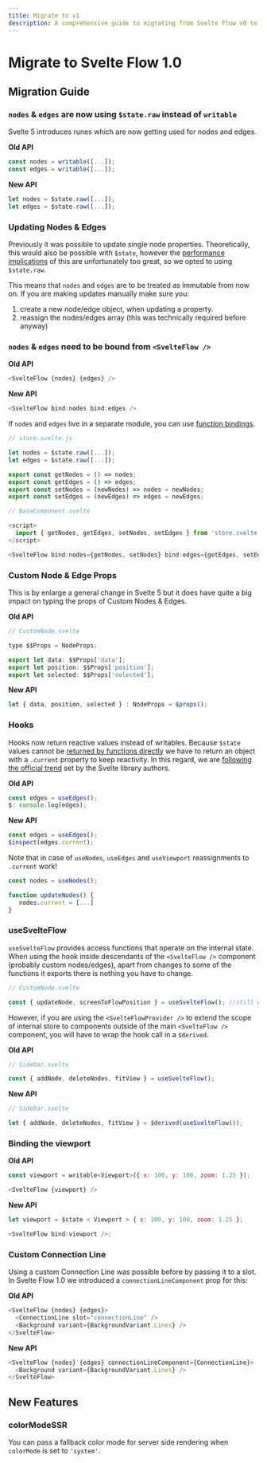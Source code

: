 ```yaml
---
title: Migrate to v1
description: A comprehensive guide to migrating from Svelte Flow v0 to v1. Learn about state management changes, component binding updates, hook modifications, and new features for a smooth transition to the latest version.
---
```


# Migrate to Svelte Flow 1.0

## Migration Guide

### `nodes` & `edges` are now using `$state.raw` instead of `writable`

Svelte 5 introduces runes which are now getting used for nodes and edges.

**Old API**

```js
const nodes = writable([...]);
const edges = writable([...]);
```

**New API**

```js
let nodes = $state.raw([...]);
let edges = $state.raw([...]);
```

### Updating Nodes & Edges

Previously it was possible to update single node properties. Theoretically, this would also be possible with `$state`, however the [performance implications](https://svelte.dev/playground/e6f804ba6da348bc8b6a0a13c59672cb?version=5.19.0) of this are unfortunately too great, so we opted to using `$state.raw`.

This means that `nodes` and `edges` are to be treated as immutable from now on. If you are making updates manually make sure you:

1. create a new node/edge object, when updating a property.
2. reassign the nodes/edges array (this was technically required before anyway)

### `nodes` & `edges` need to be bound from `<SvelteFlow />`

**Old API**

```js
<SvelteFlow {nodes} {edges} />
```

**New API**

```js
<SvelteFlow bind:nodes bind:edges />
```

If `nodes` and `edges` live in a separate module, you can use [function bindings](https://svelte.dev/docs/svelte/bind#Function-bindings).

```js
// store.svelte.js

let nodes = $state.raw([...]);
let edges = $state.raw([...]);

export const getNodes = () => nodes;
export const getEdges = () => edges;
export const setNodes = (newNodes) => nodes = newNodes;
export const setEdges = (newEdges) => edges = newEdges;
```

```js
// BaseComponent.svelte

<script>
  import { getNodes, getEdges, setNodes, setEdges } from 'store.svelte.js';
</script>

<SvelteFlow bind:nodes={getNodes, setNodes} bind:edges={getEdges, setEdges} />
```

### Custom Node & Edge Props

This is by enlarge a general change in Svelte 5 but it does have quite a big impact on typing the props of Custom Nodes & Edges.

**Old API**

```js
// CustomNode.svelte

type $$Props = NodeProps;

export let data: $$Props['data'];
export let position: $$Props['position'];
export let selected: $$Props['selected'];
```

**New API**

```js
let { data, position, selected } : NodeProps = $props();
```

### Hooks

Hooks now return reactive values instead of writables. Because `$state` values cannot be [returned by functions directly](https://svelte.dev/docs/svelte/$state#Passing-state-into-functions) we have to return an object with a `.current` property to keep reactivity. In this regard, we are [following the official trend](https://svelte.dev/docs/svelte/svelte-reactivity#MediaQuery) set by the Svelte library authors.

**Old API**

```js
const edges = useEdges();
$: console.log(edges);
```

**New API**

```js
const edges = useEdges();
$inspect(edges.current);
```

Note that in case of `useNodes`, `useEdges` and `useViewport` reassignments to `.current` work!

```js
const nodes = useNodes();

function updateNodes() {
   nodes.current = [...]
}
```

### useSvelteFlow

`useSvelteFlow` provides access functions that operate on the internal state. When using the hook inside descendants of the `<SvelteFlow />` component (probably custom nodes/edges), apart from changes to some of the functions it exports there is nothing you have to change.

```js
// CustomNode.svelte

const { updateNode, screenToFlowPosition } = useSvelteFlow(); //still works
```

However, if you are using the `<SvelteFlowProvider />` to extend the scope of internal store to components outside of the main `<SvelteFlow />` component, you will have to wrap the hook call in a `$derived`.

**Old API**

```js
// Sidebar.svelte

const { addNode, deleteNodes, fitView } = useSvelteFlow();
```

**New API**

```js
// Sidebar.svelte

let { addNode, deleteNodes, fitView } = $derived(useSvelteFlow());
```

### Binding the viewport

**Old API**

```js
const viewport = writable<Viewport>({ x: 100, y: 100, zoom: 1.25 });

<SvelteFlow {viewport} />
```

**New API**

```js
let viewport = $state < Viewport > { x: 100, y: 100, zoom: 1.25 };

<SvelteFlow bind:viewport />;
```

### Custom Connection Line

Using a custom Connection Line was possible before by passing it to a slot. In Svelte Flow 1.0 we introduced a `connectionLineComponent` prop for this:

**Old API**

```js
<SvelteFlow {nodes} {edges}>
  <ConnectionLine slot="connectionLine" />
  <Background variant={BackgroundVariant.Lines} />
</SvelteFlow>
```

**New API**

```js
<SvelteFlow {nodes} {edges} connectionLineComponent={ConnectionLine}>
  <Background variant={BackgroundVariant.Lines} />
</SvelteFlow>
```

## New Features

### colorModeSSR

You can pass a fallback color mode for server side rendering when `colorMode` is set to `'system'`.
